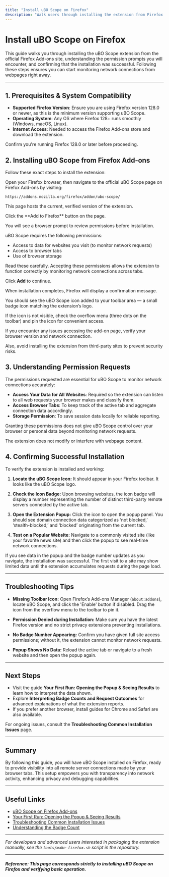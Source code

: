```yaml
---
title: "Install uBO Scope on Firefox"
description: "Walk users through installing the extension from Firefox Add-ons, clarifying permission prompts, and confirming successful installation through browser indicators or extension menu."
---
```


# Install uBO Scope on Firefox

This guide walks you through installing the uBO Scope extension from the official Firefox Add-ons site, understanding the permission prompts you will encounter, and confirming that the installation was successful. Following these steps ensures you can start monitoring network connections from webpages right away.

---

## 1. Prerequisites & System Compatibility

- **Supported Firefox Version**: Ensure you are using Firefox version 128.0 or newer, as this is the minimum version supporting uBO Scope.
- **Operating System**: Any OS where Firefox 128+ runs smoothly (Windows, macOS, Linux).
- **Internet Access**: Needed to access the Firefox Add-ons store and download the extension.

<Check>
Confirm you're running Firefox 128.0 or later before proceeding.
</Check>

## 2. Installing uBO Scope from Firefox Add-ons

Follow these exact steps to install the extension:

<Steps>
<Step title="Visit the uBO Scope Firefox Add-ons page">
Open your Firefox browser, then navigate to the official uBO Scope page on Firefox Add-ons by visiting:

`https://addons.mozilla.org/firefox/addon/ubo-scope/`

This page hosts the current, verified version of the extension.
</Step>

<Step title="Start the installation">
Click the **Add to Firefox** button on the page.

You will see a browser prompt to review permissions before installation.
</Step>

<Step title="Review and accept permission prompts">
uBO Scope requires the following permissions:

- Access to data for websites you visit (to monitor network requests)
- Access to browser tabs
- Use of browser storage

Read these carefully. Accepting these permissions allows the extension to function correctly by monitoring network connections across tabs.

Click **Add** to continue.
</Step>

<Step title="Confirm installation success">
When installation completes, Firefox will display a confirmation message.

You should see the uBO Scope icon added to your toolbar area — a small badge icon matching the extension’s logo.

If the icon is not visible, check the overflow menu (three dots on the toolbar) and pin the icon for convenient access.
</Step>
</Steps>

<Tip>
If you encounter any issues accessing the add-on page, verify your browser version and network connection.

Also, avoid installing the extension from third-party sites to prevent security risks.
</Tip>

## 3. Understanding Permission Requests

The permissions requested are essential for uBO Scope to monitor network connections accurately:

- **Access Your Data for All Websites**: Required so the extension can listen to all web requests your browser makes and classify them.
- **Access Browser Tabs**: To keep track of the active tab and aggregate connection data accordingly.
- **Storage Permission**: To save session data locally for reliable reporting.

<Warning>
Granting these permissions does not give uBO Scope control over your browser or personal data beyond monitoring network requests.

The extension does not modify or interfere with webpage content.
</Warning>

## 4. Confirming Successful Installation

To verify the extension is installed and working:

1. **Locate the uBO Scope Icon:** It should appear in your Firefox toolbar. It looks like the uBO Scope logo.

2. **Check the Icon Badge:** Upon browsing websites, the icon badge will display a number representing the number of distinct third-party remote servers connected by the active tab.

3. **Open the Extension Popup:** Click the icon to open the popup panel. You should see domain connection data categorized as ‘not blocked,’ ‘stealth-blocked,’ and ‘blocked’ originating from the current tab.

4. **Test on a Popular Website:** Navigate to a commonly visited site (like your favorite news site) and then click the popup to see real-time network connections.

<Check>
If you see data in the popup and the badge number updates as you navigate, the installation was successful.
</Check>

<Note>
The first visit to a site may show limited data until the extension accumulates requests during the page load.
</Note>

---

## Troubleshooting Tips

- **Missing Toolbar Icon:** Open Firefox’s Add-ons Manager (`about:addons`), locate uBO Scope, and click the 'Enable' button if disabled. Drag the icon from the overflow menu to the toolbar to pin it.

- **Permission Denied during Installation:** Make sure you have the latest Firefox version and no strict privacy extensions preventing installations.

- **No Badge Number Appearing:** Confirm you have given full site access permissions; without it, the extension cannot monitor network requests.

- **Popup Shows No Data:** Reload the active tab or navigate to a fresh website and then open the popup again.

---

## Next Steps

- Visit the guide **Your First Run: Opening the Popup & Seeing Results** to learn how to interpret the data shown.
- Explore **Interpreting Badge Counts and Request Outcomes** for advanced explanations of what the extension reports.
- If you prefer another browser, install guides for Chrome and Safari are also available.

For ongoing issues, consult the **Troubleshooting Common Installation Issues** page.

---

## Summary
By following this guide, you will have uBO Scope installed on Firefox, ready to provide visibility into all remote server connections made by your browser tabs. This setup empowers you with transparency into network activity, enhancing privacy and debugging capabilities.

---

## Useful Links

- [uBO Scope on Firefox Add-ons](https://addons.mozilla.org/firefox/addon/ubo-scope/)
- [Your First Run: Opening the Popup & Seeing Results](https://docs.example.com/getting-started/setup-begin/first-launch)
- [Troubleshooting Common Installation Issues](https://docs.example.com/getting-started/troubleshoot-validate/troubleshooting-install)
- [Understanding the Badge Count](https://docs.example.com/faq/using-ubo-scope/badge-count-meaning)

---

*For developers and advanced users interested in packaging the extension manually, see the `tools/make-firefox.sh` script in the repository.*


---

##### Reference: This page corresponds strictly to installing uBO Scope on Firefox and verifying basic operation.


